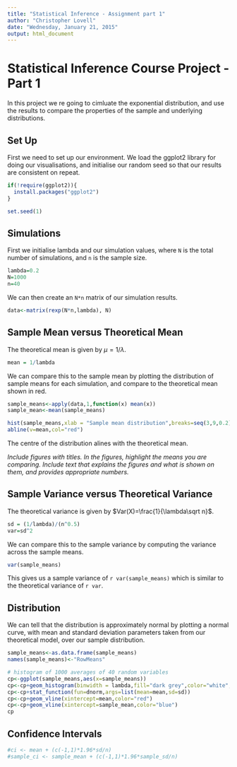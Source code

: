 ```yaml
---
title: "Statistical Inference - Assignment part 1"
author: "Christopher Lovell"
date: "Wednesday, January 21, 2015"
output: html_document
---
```


# Statistical Inference Course Project - Part 1
In this project we re going to cimluate the exponential distribution, and use the results to compare the properties of the sample and underlying distributions.


## Set Up
First we need to set up our environment. We load the ggplot2 library for doing our visualisations, and initialise our random seed so that our results are consistent on repeat.
```r
if(!require(ggplot2)){
  install.packages("ggplot2")
}

set.seed(1)
```

## Simulations

First we initialise lambda and our simulation values, where `N` is the total number of simulations, and `n` is the sample size.
```r
lambda=0.2
N=1000
n=40
```

We can then create an `N*n` matrix of our simulation results.
```r
data<-matrix(rexp(N*n,lambda), N)
```

## Sample Mean versus Theoretical Mean

The theoretical mean is given by $\mu=1/\lambda$. 
```r
mean = 1/lambda
```

We can compare this to the sample mean by plotting the distribution of sample means for each simulation, and compare to the theoretical mean shown in red.
```r
sample_means<-apply(data,1,function(x) mean(x))
sample_mean<-mean(sample_means)

hist(sample_means,xlab = "Sample mean distribution",breaks=seq(3,9,0.2))
abline(v=mean,col="red")
```

The centre of the distribution alines with the theoretical mean.

*Include figures with titles. In the figures, highlight the means you are comparing. Include text that explains the figures and what is shown on them, and provides appropriate numbers.*

## Sample Variance versus Theoretical Variance

The theoretical variance is given by $Var(X)=\frac{1}{\lambda\sqrt n}$. 
```r
sd = (1/lambda)/(n^0.5)
var=sd^2
```

We can compare this to the sample variance by computing the variance across the sample means.
```r
var(sample_means)
``` 
This gives us a sample variance of `r var(sample_means)` which is similar to the theoretical variance of `r var`.

## Distribution
We can tell that the distribution is approximately normal by plotting a normal curve, with mean and standard deviation parameters taken from our theoretical model, over our sample distribution.

```r
sample_means<-as.data.frame(sample_means)
names(sample_means)<-"RowMeans"

# histogram of 1000 averages of 40 random variables 
cp<-ggplot(sample_means,aes(x=sample_means))
cp<-cp+geom_histogram(binwidth = lambda,fill="dark grey",color="white",aes(y = ..density..))
cp<-cp+stat_function(fun=dnorm,args=list(mean=mean,sd=sd))
cp<-cp+geom_vline(xintercept=mean,color="red")
cp<-cp+geom_vline(xintercept=sample_mean,color="blue")
cp
```

## Confidence Intervals
```r
#ci <- mean + (c(-1,1)*1.96*sd/n)
#sample_ci <- sample_mean + (c(-1,1)*1.96*sample_sd/n)


```


